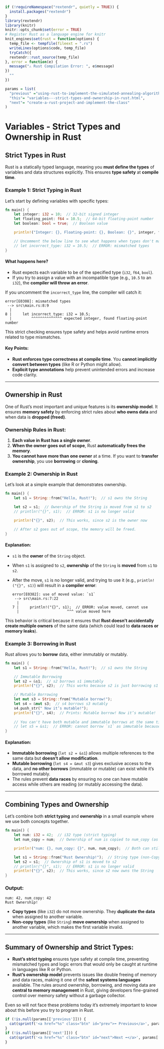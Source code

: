```r
if (!requireNamespace("rextendr", quietly = TRUE)) {
  install.packages("rextendr")
}
library(rextendr)
library(knitr)
knitr::opts_chunk$set(error = TRUE)
# Register Rust as a language engine for knitr
knit_engines$set(rust = function(options) {
  temp_file <- tempfile(fileext = ".rs")
  writeLines(options$code, temp_file)
  tryCatch({
  rextendr::rust_source(temp_file)
}, error = function(e) {
  message("⚠️ Rust Compilation Error: ", e$message)
})
  ""
})

params = list(
  "previous" ="using-rust-to-implement-the-simulated-annealing-algorithm",
  "this"= "variables---strict-types-and-ownership-in-rust.html",
  "next"= "create-a-rust-project-and-implement-the-class"
)
```

# Variables - Strict Types and Ownership in Rust

## Strict Types in Rust

Rust is a statically typed language, meaning you **must define the types** of variables and data structures explicitly. This ensures **type safety** at **compile time**.

### Example 1: Strict Typing in Rust

Let's start by defining variables with specific types:

```rust
fn main() {
    let integer: i32 = 10;  // 32-bit signed integer
    let floating_point: f64 = 10.5;  // 64-bit floating-point number
    let boolean: bool = true;  // Boolean value

    println!("Integer: {}, Floating-point: {}, Boolean: {}", integer, floating_point, boolean);

    // Uncomment the below line to see what happens when types don't match
    // let incorrect_type: i32 = 10.5;  // ERROR: mismatched types
}
```

#### What happens here?
- Rust expects each variable to be of the specified type (`i32`, `f64`, `bool`).
- If you try to assign a value with an incompatible type (e.g., `10.5` to an `i32`), the **compiler will throw an error**.

If you uncomment the `incorrect_type` line, the compiler will catch it:
```
error[E0308]: mismatched types
 --> src\main.rs:8:9
  |
8 |     let incorrect_type: i32 = 10.5;
  |         ^^^^^^^^^^^^^^ expected integer, found floating-point number
```

This strict checking ensures type safety and helps avoid runtime errors related to type mismatches.

#### Key Points:
- **Rust enforces type correctness at compile time**. You **cannot implicitly convert between types** (like R or Python might allow).
- **Explicit type annotations** help prevent unintended errors and increase code clarity.

---

## Ownership in Rust

One of Rust's most important and unique features is its **ownership model**. It ensures **memory safety** by enforcing strict rules about **who owns data** and when data is **dropped (freed)**.

### Ownership Rules in Rust:
1. **Each value in Rust has a single owner**.
2. **When the owner goes out of scope**, Rust **automatically frees the memory**.
3. **You cannot have more than one owner** at a time. If you want to **transfer ownership**, you use **borrowing** or **cloning**.

### Example 2: Ownership in Rust

Let's look at a simple example that demonstrates ownership.

```rust
fn main() {
    let s1 = String::from("Hello, Rust!");  // s1 owns the String

    let s2 = s1;  // Ownership of the String is moved from s1 to s2
    // println!("{}", s1);  // ERROR: s1 is no longer valid

    println!("{}", s2);  // This works, since s2 is the owner now

    // After s2 goes out of scope, the memory will be freed.
}
```

#### Explanation:
- `s1` is the **owner** of the `String` object.
- When `s1` is assigned to `s2`, **ownership** of the `String` is **moved** from `s1` to `s2`.
- After the move, `s1` is no longer valid, and trying to use it (e.g., `println!("{}", s1)`) will result in a **compiler error**:  
  ```
  error[E0382]: use of moved value: `s1`
   --> src\main.rs:7:22
    |
  7 |     println!("{}", s1);  // ERROR: value moved, cannot use
    |                      ^^^ value moved here
  ```

This behavior is critical because it ensures that **Rust doesn’t accidentally create multiple owners** of the same data (which could lead to **data races or memory leaks**).

### Example 3: Borrowing in Rust
Rust allows you to **borrow** data, either immutably or mutably.

```rust
fn main() {
    let s1 = String::from("Hello, Rust!");  // s1 owns the String

    // Immutable Borrowing
    let s2 = &s1;  // s2 borrows s1 immutably
    println!("{}", s2);  // This works because s2 is just borrowing s1

    // Mutable Borrowing
    let mut s3 = String::from("Mutable borrow!");
    let s4 = &mut s3;  // s4 borrows s3 mutably
    s4.push_str(" Now it’s mutable!");
    println!("{}", s4);  // Prints: Mutable borrow! Now it’s mutable!
    
    // You can't have both mutable and immutable borrows at the same time:
    // let s5 = &s1;  // ERROR: cannot borrow `s1` as immutable because it's already borrowed as mutable
}
```

#### Explanation:
- **Immutable borrowing** (`let s2 = &s1`) allows multiple references to the same data but **doesn’t allow modification**.
- **Mutable borrowing** (`let s4 = &mut s3`) gives exclusive access to the data, and **no other borrows** (immutable or mutable) can exist while it’s borrowed mutably.
- The rules prevent **data races** by ensuring no one can have mutable access while others are reading (or mutably accessing the data).

---

## Combining Types and Ownership

Let's combine both **strict typing** and **ownership** in a small example where we use both concepts together.

```rust
fn main() {
    let num: i32 = 42;  // i32 type (strict typing)
    let num_copy = num;  // Ownership of num is copied to num_copy (as num is Copy type)

    println!("num: {}, num_copy: {}", num, num_copy);  // Both can still be used

    let s1 = String::from("Rust Ownership!");  // String type (non-Copy type)
    let s2 = s1;  // Ownership of s1 is moved to s2
    // println!("{}", s1);  // ERROR: s1 is no longer valid
    println!("{}", s2);  // This works, since s2 now owns the String
}
```

### Output:
```
num: 42, num_copy: 42
Rust Ownership!
```

- **Copy types** (like `i32`) do not move ownership. They **duplicate the data** when assigned to another variable.
- **Non-copy types** (like `String`) **move ownership** when assigned to another variable, which makes the first variable invalid.

---

## Summary of Ownership and Strict Types:

- **Rust’s strict typing** ensures type safety at compile time, preventing mismatched types and logic errors that would only be caught at runtime in languages like R or Python.
- **Rust’s ownership model** prevents issues like double freeing of memory and data races, making it one of the **safest systems languages** available. The rules around ownership, borrowing, and moving data are **central to memory management** in Rust, giving developers fine-grained control over memory safety without a garbage collector.

Even so will not face these problems today it's extremely important to know about this before you try to program in Rust.

```r
if (!is.null(params[['previous']])) {
  cat(sprintf('<a href="%s" class="btn" id="prev">⬅️ Previous</a>', params[['previous']]))
}
if (!is.null(params[['next']])) {
  cat(sprintf('<a href="%s" class="btn" id="next">Next ➡️</a>', params[['next']]))
}
```